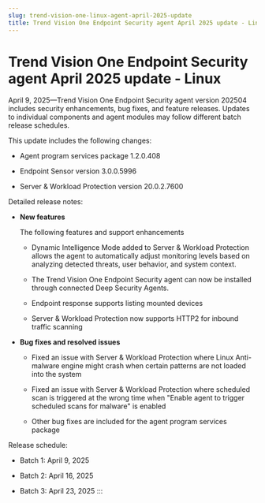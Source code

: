 ```yaml
---
slug: trend-vision-one-linux-agent-april-2025-update
title: Trend Vision One Endpoint Security agent April 2025 update - Linux
---
```

# Trend Vision One Endpoint Security agent April 2025 update - Linux

April 9, 2025—Trend Vision One Endpoint Security agent version 202504 includes security enhancements, bug fixes, and feature releases. Updates to individual components and agent modules may follow different batch release schedules.

This update includes the following changes:

- Agent program services package 1.2.0.408

- Endpoint Sensor version 3.0.0.5996

- Server & Workload Protection version 20.0.2.7600

Detailed release notes:

- **New features**

  The following features and support enhancements

  - Dynamic Intelligence Mode added to Server & Workload Protection allows the agent to automatically adjust monitoring levels based on analyzing detected threats, user behavior, and system context.

  - The Trend Vision One Endpoint Security agent can now be installed through connected Deep Security Agents.

  - Endpoint response supports listing mounted devices

  - Server & Workload Protection now supports HTTP2 for inbound traffic scanning

- **Bug fixes and resolved issues**

  - Fixed an issue with Server & Workload Protection where Linux Anti-malware engine might crash when certain patterns are not loaded into the system

  - Fixed an issue with Server & Workload Protection where scheduled scan is triggered at the wrong time when "Enable agent to trigger scheduled scans for malware" is enabled

  - Other bug fixes are included for the agent program services package

Release schedule:

- Batch 1: April 9, 2025

- Batch 2: April 16, 2025

- Batch 3: April 23, 2025
:::
